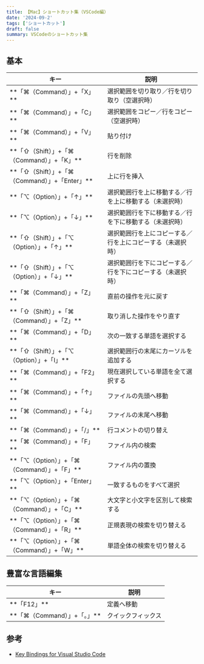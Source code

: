 ```yaml
---
title: 【Mac】ショートカット集（VSCode編）
date: '2024-09-2'
tags: ['ショートカット']
draft: false
summary: VSCodeのショートカット集
---
```


## 基本

<div className="w-full overflow-x-auto">
  <table style={{ margin: '0 0' }}>
    <thead>
      <tr>
        <th style={{ textAlign: 'left', width: '50%' }}>キー</th>
        <th style={{ textAlign: 'left', width: '50%' }}>説明</th>
      </tr>
    </thead>
    <tbody>
      <tr>
        <td style={{ textAlign: 'left' }}>**「⌘（Command）」+「X」**</td>
        <td style={{ textAlign: 'left' }}>選択範囲を切り取り／行を切り取り（空選択時）</td>
      </tr>
      <tr>
        <td style={{ textAlign: 'left' }}>**「⌘（Command）」+「C」**</td>
        <td style={{ textAlign: 'left' }}>選択範囲をコピー／行をコピー（空選択時）</td>
      </tr>
      <tr>
        <td style={{ textAlign: 'left' }}>**「⌘（Command）」+「V」**</td>
        <td style={{ textAlign: 'left' }}>貼り付け</td>
      </tr>
      <tr>
        <td style={{ textAlign: 'left' }}>**「⇧（Shift）」+「⌘（Command）」+「K」**</td>
        <td style={{ textAlign: 'left' }}>行を削除</td>
      </tr>
      <tr>
        <td style={{ textAlign: 'left' }}>**「⇧（Shift）」+「⌘（Command）」+「Enter」**</td>
        <td style={{ textAlign: 'left' }}>上に行を挿入</td>
      </tr>
      <tr>
        <td style={{ textAlign: 'left' }}>**「⌥（Option）」+「↑」**</td>
        <td style={{ textAlign: 'left' }}>選択範囲行を上に移動する／行を上に移動する（未選択時）</td>
      </tr>
      <tr>
        <td style={{ textAlign: 'left' }}>**「⌥（Option）」+「↓」**</td>
        <td style={{ textAlign: 'left' }}>選択範囲行を下に移動する／行を下に移動する（未選択時）</td>
      </tr>
      <tr>
        <td style={{ textAlign: 'left' }}>**「⇧（Shift）」+「⌥（Option）」+「↑」**</td>
        <td style={{ textAlign: 'left' }}>選択範囲行を上にコピーする／行を上にコピーする（未選択時）</td>
      </tr>
      <tr>
        <td style={{ textAlign: 'left' }}>**「⇧（Shift）」+「⌥（Option）」+「↓」**</td>
        <td style={{ textAlign: 'left' }}>選択範囲行を下にコピーする／行を下にコピーする（未選択時）</td>
      </tr>
      <tr>
        <td style={{ textAlign: 'left' }}>**「⌘（Command）」+「Z」**</td>
        <td style={{ textAlign: 'left' }}>直前の操作を元に戻す</td>
      </tr>
      <tr>
        <td style={{ textAlign: 'left' }}>**「⇧（Shift）」+「⌘（Command）」+「Z」**</td>
        <td style={{ textAlign: 'left' }}>取り消した操作をやり直す</td>
      </tr>
      <tr>
        <td style={{ textAlign: 'left' }}>**「⌘（Command）」+「D」**</td>
        <td style={{ textAlign: 'left' }}>次の一致する単語を選択する</td>
      </tr>
      <tr>
        <td style={{ textAlign: 'left' }}>**「⇧（Shift）」+「⌥（Option）」+「I」**</td>
        <td style={{ textAlign: 'left' }}>選択範囲行の末尾にカーソルを追加する</td>
      </tr>
      <tr>
        <td style={{ textAlign: 'left' }}>**「⌘（Command）」+「F2」**</td>
        <td style={{ textAlign: 'left' }}>現在選択している単語を全て選択する</td>
      </tr>
      <tr>
        <td style={{ textAlign: 'left' }}>**「⌘（Command）」+「↑」**</td>
        <td style={{ textAlign: 'left' }}>ファイルの先頭へ移動</td>
      </tr>
      <tr>
        <td style={{ textAlign: 'left' }}>**「⌘（Command）」+「↓」**</td>
        <td style={{ textAlign: 'left' }}>ファイルの末尾へ移動</td>
      </tr>
      <tr>
        <td style={{ textAlign: 'left' }}>**「⌘（Command）」+「/」**</td>
        <td style={{ textAlign: 'left' }}>行コメントの切り替え</td>
      </tr>
      <tr>
        <td style={{ textAlign: 'left' }}>**「⌘（Command）」+「F」**</td>
        <td style={{ textAlign: 'left' }}>ファイル内の検索</td>
      </tr>
      <tr>
        <td style={{ textAlign: 'left' }}>**「⌥（Option）」+「⌘（Command）」+「F」**</td>
        <td style={{ textAlign: 'left' }}>ファイル内の置換</td>
      </tr>
      <tr>
        <td style={{ textAlign: 'left' }}>**「⌥（Option）」+「Enter」**</td>
        <td style={{ textAlign: 'left' }}>一致するものをすべて選択</td>
      </tr>
      <tr>
        <td style={{ textAlign: 'left' }}>**「⌥（Option）」+「⌘（Command）」+「C」**</td>
        <td style={{ textAlign: 'left' }}>大文字と小文字を区別して検索する</td>
      </tr>
      <tr>
        <td style={{ textAlign: 'left' }}>**「⌥（Option）」+「⌘（Command）」+「R」**</td>
        <td style={{ textAlign: 'left' }}>正規表現の検索を切り替える</td>
      </tr>
      <tr>
        <td style={{ textAlign: 'left' }}>**「⌥（Option）」+「⌘（Command）」+「W」**</td>
        <td style={{ textAlign: 'left' }}>単語全体の検索を切り替える</td>
      </tr>
    </tbody>
  </table>
</div>

## 豊富な言語編集
<div className="w-full overflow-x-auto">
  <table style={{ margin: '0 0' }}>
    <thead>
      <tr>
        <th style={{ textAlign: 'left', width: '50%' }}>キー</th>
        <th style={{ textAlign: 'left', width: '50%' }}>説明</th>
      </tr>
    </thead>
    <tbody>
      <tr>
        <td style={{ textAlign: 'left' }}>**「F12」**</td>
        <td style={{ textAlign: 'left' }}>定義へ移動</td>
      </tr>
      <tr>
        <td style={{ textAlign: 'left' }}>**「⌘（Command）」+「。」**</td>
        <td style={{ textAlign: 'left' }}>クイックフィックス</td>
      </tr>
    </tbody>
  </table>
</div>

## 参考

- [Key Bindings for Visual Studio Code](https://code.visualstudio.com/docs/getstarted/keybindings)

